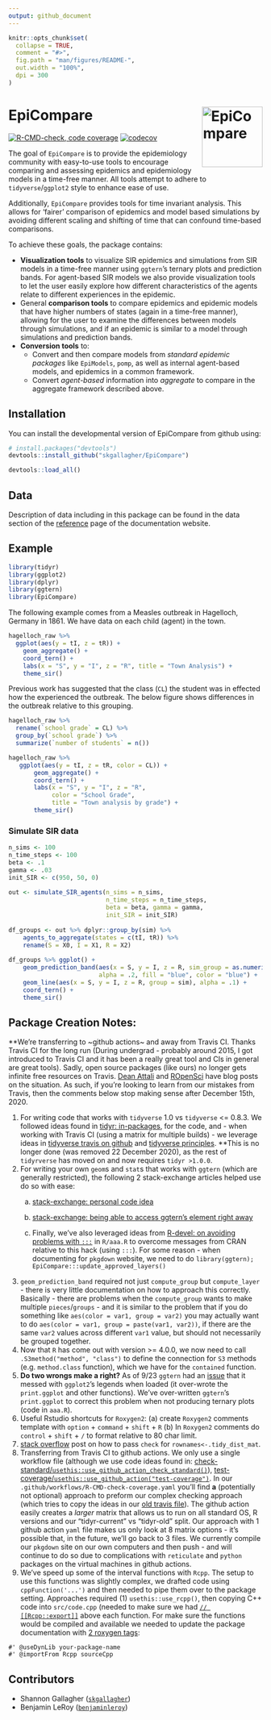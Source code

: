 ```yaml
---
output: github_document
---
```


<!-- README.md is generated from README.Rmd. Please edit that file -->

```r
knitr::opts_chunk$set(
  collapse = TRUE,
  comment = "#>",
  fig.path = "man/figures/README-",
  out.width = "100%",
  dpi = 300
)
```

# EpiCompare <a href = "https://skgallagher.github.io/EpiCompare/"><img src="man/figures/logo.png" align="right" alt="EpiCompare" width="120" /></a>

<!-- badges: start -->
[![R-CMD-check, code coverage](https://github.com/skgallagher/EpiCompare/workflows/R-CMD-check%20and%20code%20coverage/badge.svg)](https://github.com/skgallagher/EpiCompare/actions)
<!-- [![Travis build status](https://travis-ci.org/skgallagher/EpiCompare.svg?branch=master)](https://travis-ci.org/skgallagher/EpiCompare) -->
[![codecov](https://codecov.io/gh/skgallagher/EpiCompare/branch/master/graph/badge.svg)](https://codecov.io/gh/skgallagher/EpiCompare)

<!-- badges: end -->

The goal of `EpiCompare` is to provide the epidemiology community with easy-to-use tools to encourage comparing and assessing epidemics and epidemiology models in a time-free manner. All tools attempt to adhere to `tidyverse`/`ggplot2` style to enhance ease of use.

Additionally, `EpiCompare` provides tools for time invariant analysis.   This allows for 'fairer' comparison of epidemics and model based simulations by avoiding different scaling and shifting of time that can confound time-based comparisons.


To achieve these goals, the package contains: 

  - **Visualization tools** to visualize SIR epidemics and simulations from SIR models in a time-free manner using `ggtern`’s ternary plots and prediction bands. For agent-based SIR models we also provide visualization tools to let the user easily explore how different characteristics of the agents relate to different experiences in the epidemic.
  - General **comparison tools** to compare epidemics and epidemic models that have higher numbers of states (again in a time-free manner), allowing for the user to examine the differences between models through simulations, and if an epidemic is similar to a model through simulations and prediction bands.
  - **Conversion tools** to: 
    - Convert and then compare models from *standard epidemic packages* like `EpiModels`, `pomp`, as well as internal agent-based models, and epidemics in a common framework. 
    - Convert *agent-based* information into *aggregate* to compare in the aggregate framework described above.

## Installation

You can install the developmental version of EpiCompare from github using:

``` r
# install.packages("devtools")
devtools::install_github("skgallagher/EpiCompare")
```

```r
devtools::load_all()
```
## Data

Description of data including in this package can be found in the data section of the [reference](https://skgallagher.github.io/EpiCompare/reference/index.html#section-data) page of the documentation website.

## Example

```r
library(tidyr)
library(ggplot2)
library(dplyr)
library(ggtern)
library(EpiCompare)
```
The following example comes from a Measles outbreak in Hagelloch, Germany in 1861. We have data on each child (agent) in the town.
```r
hagelloch_raw %>%
  ggplot(aes(y = tI, z = tR)) +
    geom_aggregate() + 
    coord_tern() +
    labs(x = "S", y = "I", z = "R", title = "Town Analysis") +
    theme_sir()
```

Previous work has suggested that the class (`CL`) the student was in effected how the experienced the outbreak. The below figure shows differences in the outbreak relative to this grouping.
```r
hagelloch_raw %>% 
  rename(`school grade` = CL) %>%
  group_by(`school grade`) %>%
  summarize(`number of students` = n())

hagelloch_raw %>%
   ggplot(aes(y = tI, z = tR, color = CL)) +
       geom_aggregate() + 
       coord_tern() +
       labs(x = "S", y = "I", z = "R",
            color = "School Grade",
            title = "Town analysis by grade") +
       theme_sir()
```


### Simulate SIR data


```r
n_sims <- 100
n_time_steps <- 100
beta <- .1
gamma <- .03
init_SIR <- c(950, 50, 0)
    
out <- simulate_SIR_agents(n_sims = n_sims,
                           n_time_steps = n_time_steps,
                           beta = beta, gamma = gamma,
                           init_SIR = init_SIR)
                                 
df_groups <- out %>% dplyr::group_by(sim) %>%
    agents_to_aggregate(states = c(tI, tR)) %>%
    rename(S = X0, I = X1, R = X2)
  
df_groups %>% ggplot() +
    geom_prediction_band(aes(x = S, y = I, z = R, sim_group = as.numeric(sim)),
                         alpha = .2, fill = "blue", color = "blue") +
    geom_line(aes(x = S, y = I, z = R, group = sim), alpha = .1) +
    coord_tern() +
    theme_sir()
```


## Package Creation Notes:

**We're transferring to ~github actions~ and away from Travis CI. Thanks Travis CI for the long run (During undergrad - probably around 2015, I got introduced to Travis CI and it has been a really great tool and CIs in general are great tools). Sadly, open source packages (like ours) no longer gets infinite free resources on Travis. [Dean Attali](https://deanattali.com/blog/migrating-travis-to-github/) and [ROpenSci](https://ropensci.org/technotes/2020/11/19/moving-away-travis/) have blog posts on the situation. As such, if you're looking to learn from our mistakes from Travis, then the comments below stop making sense after December 15th, 2020. 


1. For writing code that works with `tidyverse` 1.0 vs `tidyverse` <= 0.8.3. We followed ideas found in [tidyr: in-packages](https://tidyr.tidyverse.org/articles/in-packages.html), for the code, and - when working with Travis CI (using a matrix for multiple builds) - we leverage ideas in [tidyverse travis on github](https://github.com/tidyverse/design/issues/95) and [tidyverse principles](https://principles.tidyverse.org/changes-multivers.html). **This is no longer done (was removed 22 December 2020), as the rest of `tidyrverse` has moved on and now requires `tidyr >1.0.0`.
2. For writing your own `geom`s and `stat`s that works with `ggtern` (which are generally restricted), the following 2 stack-exchange articles helped use do so with ease:
    a. [stack-exchange: personal code idea](https://stackoverflow.com/questions/57175114/ternary-plot-scaling-opacity-across-groups)
    b. [stack-exchange: being able to access ggtern's element right away](https://stackoverflow.com/questions/31589479/how-to-fix-no-item-called-packagepkg-on-the-search-list-without-using-libra#comment51172891_31589479)

    c. Finally, we've also leveraged ideas from [R-devel: on avoiding problems with `:::`](https://stat.ethz.ch/pipermail/r-devel/2013-August/067210.html) in `R/aaa.R` to overcome messages from CRAN relative to this hack (using `:::`). For some reason - when documenting for `pkgdown` website, we need to do `library(ggtern); EpiCompare:::update_approved_layers()`
3. `geom_prediction_band` required not just `compute_group` but `compute_layer` - there is very little documentation on how to approach this correctly. Basically - there are problems when the `compute_group` wants to make multiple `pieces`/`groups` - and it is similar to the problem that if you do something like `aes(color = var1, group = var2)` you may actually want to do `aes(color = var1, group = paste(var1, var2))`, if there are the same `var2` values across different `var1` value, but should not necessarily be grouped together.
4. Now that `R` has come out with version >= 4.0.0, we now need to call `.S3method("method", "class")` to define the connection for `S3` methods (e.g. `method.class` function), which we have for the `contained` function. 
5. **Do two wrongs make a right?** As of 9/23 `ggtern` had an [issue](https://bitbucket.org/nicholasehamilton/ggtern/issues/13/ggtern-breaks-ggplots-plot) that it messed with `ggplot2`'s legends when loaded (it over-wrote the `print.ggplot` and other functions). We've over-written `ggtern`'s `print.ggplot` to correct this problem when not producing ternary plots (code in `aaa.R`). 
6. Useful Rstudio shortcuts for `Roxygen2`: (a) create `Roxygen2` comments template with `option` + `command` + `shift` + `R` (b) In `Roxygen2` comments do `control` + `shift` + `/` to format relative to 80 char limit.
7. [stack overflow](https://stackoverflow.com/questions/11285496/r-cmd-check-warning-functions-methods-with-usage-in-documentation-object-bu) post on how to pass `check` for `rownames<-.tidy_dist_mat`.
8. Transferring from Travis CI to github actions. We only use a single workflow file (although we use code ideas found in: [check-standard/`usethis::use_github_action_check_standard()`](https://github.com/r-lib/actions/blob/master/examples/check-standard.yaml)), [test-coverage/`usethis::use_github_action("test-coverage")`](https://github.com/r-lib/actions/blob/master/examples/test-coverage.yaml). In our `.github/workflows/R-CMD-check-coverage.yaml` you'll find **a** (potentially not optional) approach to preform our complex checking approach (which tries to copy the ideas in our [old travis file](https://github.com/skgallagher/EpiCompare/blob/e1298f799d9248bb330885ba5e7b0fa17ea2c83e/.travis.yml)). The github action easily creates a *larger* matrix that allows us to run on all standard OS, R versions and our "tidyr-current" vs "tidyr-old" split. Our approach with 1 github action `yaml` file makes us only look at 8 matrix options - it's possible that, in the future, we'll go back to 3 files. We currently compile our `pkgdown` site on our own computers and then push - and will continue to do so due to complications with `reticulate` and `python` packages on the virtual machines in github actions.
9. We've speed up some of the interval functions with `Rcpp`. The setup to use this functions was slightly complex, we drafted code using `cppFunction('...')` and then needed to pipe them over to the package setting. Approaches required (1) `usethis::use_rcpp()`, then copying C++ code into `src/code.cpp` (needed to make sure we had [`// [[Rcpp::export]]`](http://adv-r.had.co.nz/Rcpp.html#rcpp-sugar) above each function. For make sure the functions would be compiled and available we needed to update the package documentation with [2 roxygen tags](https://r-pkgs.org/src.html#cpp): 

```
#' @useDynLib your-package-name
#' @importFrom Rcpp sourceCpp
```




## Contributors

- Shannon Gallagher ([`skgallagher`](https://github.com/skgallagher))
- Benjamin LeRoy ([`benjaminleroy`](https://github.com/benjaminleroy))
